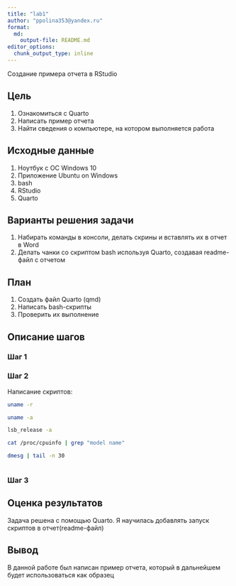 ```yaml
---
title: "lab1"
author: "ppolina353@yandex.ru"
format:   
  md:
    output-file: README.md
editor_options: 
  chunk_output_type: inline
---
```

Создание примера отчета в RStudio 

## Цель

1. Ознакомиться с Quarto  \n
2. Написать пример отчета  \n
3. Найти сведения о компьютере, на котором выполняется работа  \n

## Исходные данные

1. Ноутбук с ОС Windows 10
2. Приложение Ubuntu on Windows
3. bash
4. RStudio
5. Quarto

## Варианты решения задачи

1. Набирать команды в консоли, делать скрины и вставлять их в отчет в Word
2. Делать чанки со скриптом bash используя Quarto, создавая readme-файл с отчетом

## План

1. Создать файл Quarto (qmd)
2. Написать bash-скрипты
3. Проверить их выполнение

## Описание шагов

### Шаг 1

### Шаг 2

Написание скриптов:
```bash
uname -r
```
```bash
uname -a
```
```bash
lsb_release -a
```
```bash
cat /proc/cpuinfo | grep "model name"
```
```bash
dmesg | tail -n 30
```
```r

```

### Шаг 3

## Оценка результатов

Задача решена с помощью Quarto. Я научилась добавлять запуск скриптов в отчет(readme-файл) 

## Вывод

В данной работе был написан пример отчета, который в дальнейшем будет использоваться как образец

